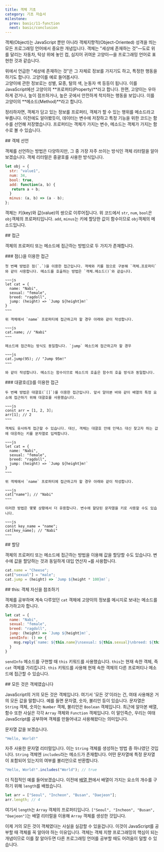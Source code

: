 ```yaml
---
title: 객체 기초
category: 기초 자습서
milestone:
  prev: basic/11-function
  next: basic/conclusion
---
```


<Section>
  객체(Object)는 JavaScript 뿐만 아니라 객체지향적(Object-Oriented) 성격을 띄는 모든 프로그래밍 언어에서 중요한 개념입니다.
  객체는 "세상에 존재하는 것"&mdash;도로 위를 달리는 자동차, 탁상 위에 놓인 컵, 심지어 귀여운 고양이&mdash;을 프로그래밍 언어로 표현한 것과 같습니다.

  위에서 언급한 "세상에 존재하는 것"은 그 자체로 정보를 가지기도 하고, 특정한 행동을 하기도 합니다. 고양이를 예로 들어봅시다. \
  고양이에 관한 정보로는 성별, 묘종, 털의 색, 눈동자 색 등등이 됩니다. 이를 JavaScript에선 고양이의 **프로퍼티(Property)**라고 합니다.
  한편, 고양이는 우아하게 걷거나, 높이 점프하거나, 높은 곳에서 안전하게 착지하는 행동을 보입니다. 이를 고양이의 **메소드(Method)**라고 합니다.

  정리하자면, 객체가 담고 있는 정보를 프로퍼티, 객체가 할 수 있는 행위를 메소드라고 부릅니다. 이전에도 알아봤듯이, 데이터는 변수에 저장하고 특정 기능을 위한 코드는 함수를 선언해 저장했습니다.
  프로퍼티는 객체가 가지는 변수, 메소드는 객체가 가지는 함수로 볼 수 있습니다.
</Section>
<Section>
  ## 객체 선언

  객체를 선언하는 방법은 다양하지만, 그 중 가장 자주 쓰이는 방식인 객체 리터럴을 알아보겠습니다. 객체 리터럴은 중괄호를 사용한 방식입니다.

  ~~~js
  let obj = {
    str: "value1",
    num: 34,
    bool: true,
    add: function(a, b) {
     return a + b;
    }
    minus: (a, b) => (a - b);
  };
  ~~~

  객체는 키(key)와 값(value)의 쌍으로 이루어집니다. 위 코드에서 `str`, `num`, `bool`은 `obj`객체의 프로퍼티입니다. `add`, `minus`는 키에 할당한 값이 함수이므로 `obj`객체의 메소드입니다.
</Section>
<Section>
  ## 접근

  객체의 프로퍼티 또는 메소드에 접근하는 방법으로 두 가지가 존재합니다.

  <Section>
    ### 점(.)을 이용한 접근

    첫 번째 방법은 점(`.`)을 이용한 접근입니다. 객체와 키를 점으로 구분해 `객체.프로퍼티`와 같이 사용합니다. 메소드를 호출하는 방법은 `객체.메소드()`와 같습니다.

    ~~~js
    let cat = {
      name: "Nabi",
      sexual: "female",
      breed: "ragdoll",
      jump: (height) => `Jump ${height}m!`
    }
    ~~~

    위 객체에서 `name` 프로퍼티에 접근하고자 할 경우 아래와 같이 작성합니다.

    ~~~js
    cat.name; // "Nabi"
    ~~~

    메소드에 접근하는 방식도 동일합니다. `jump` 메소드에 접근하고자 할 경우

    ~~~js
    cat.jump(95); // "Jump 95m!"
    ~~~

    와 같이 작성합니다. 메소드는 함수이므로 메소드의 호출은 함수의 호출 방식과 동일합니다.
  </Section>
  <Section>
    ### 대괄호([])를 이용한 접근

    두 번째 방법은 대괄호(`[]`)를 이용한 접근입니다. 앞서 알아본 바와 같이 배열의 특정 요소에 접근하기 위해 대괄호를 사용했습니다.

    ~~~js
    const arr = [1, 2, 3];
    arr[1]; // 2
    ~~~

    객체도 유사하게 접근할 수 있습니다. 대신, 객체는 대괄호 안에 인덱스 대신 찾고자 하는 값에 대응하는 키를 문자열로 입력합니다.

    ~~~js
    let cat = {
      name: "Nabi",
      sexual: "female",
      breed: "ragdoll",
      jump: (height) => `Jump ${height}m!`
    }
    ~~~

    위 객체에서 `name` 프로퍼티에 접근하고자 할 경우 아래와 같이 작성합니다.

    ~~~js
    cat["name"]; // "Nabi"
    ~~~

    이러한 방법은 몇몇 상황에서 더 유용합니다. 변수에 할당된 문자열을 키로 사용할 수도 있습니다.

    ~~~js
    const key_name = "name";
    cat[key_name]; // "Nabi"
    ~~~
  </Section>
</Section>
<Section>
  ## 할당

  객체의 프로퍼티 또는 메소드에 접근하는 방법을 이용해 값을 할당할 수도 있습니다. 변수에 값을 할당하는 것과 동일하게 대입 연산자 `=`를 사용합니다.

  ~~~js
  cat.name = "Cheese";
  cat["sexual"] = "male";
  cat.jump = (height) => `Jump ${height * 100}m!`;
  ~~~
</Section>
<Section>
  ## this: 객체 자신을 참조하기

  객체를 공부하며 계속 다루었던 `cat` 객체에 고양이의 정보를 메시지로 보내는 메소드를 추가하고자 합니다.

  ~~~js
  let cat = {
    name: "Nabi",
    sexual: "female",
    breed: "ragdoll",
    jump: (height) => `Jump ${height}m!`,
    sendInfo: () => {
      msg.reply(`name: ${this.name}\nsexual: ${this.sexual}\nbreed: ${this.breed}`);
    }
  }
  ~~~

  `sendInfo` 메소드를 구현할 때 `this` 키워드를 사용했습니다. `this`는 현재 속한 객체, 즉 `cat` 객체를 가리킵니다. `this` 키워드를 사용해 현재 속한 객체의 다른 프로퍼티나 메소드에 접근할 수 있습니다.
</Section>
<Section>
  ## 모든 것은 객체였습니다

  JavaScript의 거의 모든 것은 객체입니다. 여기서 '모든 것'이라는 건, 여태 사용해온 거의 모든 값을 말합니다.
  예를 들면 문자열, 숫자, 불리언 등이 있습니다. 문자열은 `String` 객체, 숫자는 `Number` 객체, 불리언은 `Boolean` 객체입니다.
  최근에 알아본 배열, 함수 또한 사실은 각각 `Array` 객체와 `Function` 객체입니다. 이 말인즉슨, 우리는 여태 JavaScript를 공부하며 객체를 만들어내고 사용해왔다는 의미입니다.

  문자열 값을 보겠습니다.

  ~~~js
  "Hello, World!"
  ~~~

  자주 사용한 문자열 리터럴입니다. 이는 `String` 객체를 생성하는 방법 중 하나였던 것입니다. `String` 객체엔 `includes`라는 메소드가 존재합니다. 어떤 문자열에 특정 문자열이 포함되어 있는지의 여부를 불리언으로 반환합니다.

  ~~~js
  "Hello, World!".includes("World"); // true
  ~~~

  더 직접적인 예를 들어보겠습니다. 이전에 [배열 편](/basic/8-array)에서 배열이 가지는 요소의 개수를 구하기 위해 `length`를 배웠습니다.

  ~~~js
  let arr = ["Seoul", "Incheon", "Busan", "Daejeon"];
  arr.length; // 4
  ~~~

  여기서 `length`는 `Array` 객체의 프로퍼티입니다. `["Seoul", "Incheon", "Busan", "Daejeon"]`는 배열 리터럴을 이용해 `Array` 객체를 생성한 것입니다.

  이제 거의 모든 것이 객체였다는 사실을 실감할 수 있을겁니다. 이것이 JavaScript를 공부할 때 객체를 꼭 알아야 하는 이유입니다.
  객체는 객체 지향 프로그래밍의 핵심이 되는 개념이므로 이를 잘 알아두면 다른 프로그래밍 언어를 공부할 때도 어려움이 덜할 수 있습니다.
</Section>